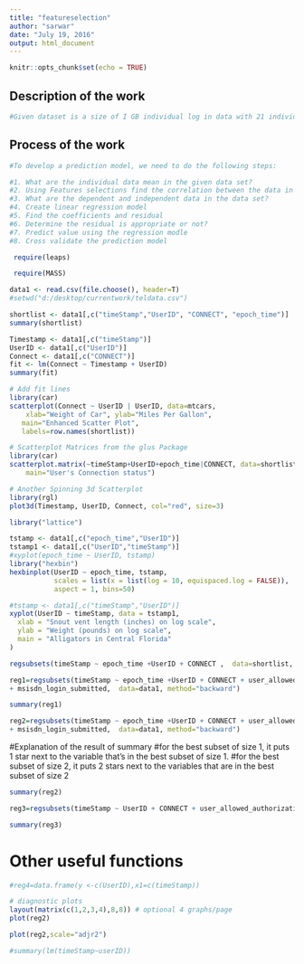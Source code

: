```yaml
---
title: "featureselection"
author: "sarwar"
date: "July 19, 2016"
output: html_document
---
```


```r
knitr::opts_chunk$set(echo = TRUE)
```

## Description of the work
```r
#Given dataset is a size of I GB individual log in data with 21 individual parameters such as timestamp, epoch time, user ID, individual cloud, connection status, MSISDN login submission failure status, user activation submission status, user authorization status, email verification status, email verification failure status, MSISDN register page, MSISDN register page submission failure status, availability, user denied authorization status, user succeeded authentication, email login submission status,  MSISDN login submission status, new user creation status, and user activation submission status.
```
## Process of the work
```r
#To develop a prediction model, we need to do the following steps:

#1. What are the individual data mean in the given data set?
#2. Using Features selections find the correlation between the data in the data set
#3. What are the dependent and independent data in the data set?
#4. Create linear regression model
#5. Find the coefficients and residual
#6. Determine the residual is appropriate or not?
#7. Predict value using the regression modle
#8. Cross validate the prediction model

```


```r
 require(leaps)
```

```r
 require(MASS)
```
```r
data1 <- read.csv(file.choose(), header=T)
#setwd("d:/desktop/currentwork/teldata.csv")
```
```r
shortlist <- data1[,c("timeStamp","UserID", "CONNECT", "epoch_time")]
summary(shortlist)
```
```r
Timestamp <- data1[,c("timeStamp")]
UserID <- data1[,c("UserID")]
Connect <- data1[,c("CONNECT")]
fit <- lm(Connect ~ Timestamp + UserID)
summary(fit)

```
```r
# Add fit lines
library(car) 
scatterplot(Connect ~ UserID | UserID, data=mtcars, 
  	xlab="Weight of Car", ylab="Miles Per Gallon", 
   main="Enhanced Scatter Plot", 
   labels=row.names(shortlist))
```
```r
# Scatterplot Matrices from the glus Package 
library(car)
scatterplot.matrix(~timeStamp+UserID+epoch_time|CONNECT, data=shortlist,
  	main="User's Connection status")
```
```r
# Another Spinning 3d Scatterplot
library(rgl)
plot3d(Timestamp, UserID, Connect, col="red", size=3)
```


```r
library("lattice")
```
```r
tstamp <- data1[,c("epoch_time","UserID")]
tstamp1 <- data1[,c("UserID","timeStamp")]
#xyplot(epoch_time ~ UserID, tstamp)
library("hexbin")
hexbinplot(UserID ~ epoch_time, tstamp,
           scales = list(x = list(log = 10, equispaced.log = FALSE)),
           aspect = 1, bins=50)
```

```r
#tstamp <- data1[,c("timeStamp","UserID")]
xyplot(UserID ~ timeStamp, data = tstamp1,
  xlab = "Snout vent length (inches) on log scale",
  ylab = "Weight (pounds) on log scale",
  main = "Alligators in Central Florida"
)

```

```r
regsubsets(timeStamp ~ epoch_time +UserID + CONNECT ,  data=shortlist, nvmax = 4)
```

```r
reg1=regsubsets(timeStamp ~ epoch_time +UserID + CONNECT + user_allowed_authorization + user_succeeded_authentication
+ msisdn_login_submitted,  data=data1, method="backward")
```

```r
summary(reg1)
```
```r
reg2=regsubsets(timeStamp ~ epoch_time +UserID + CONNECT + user_allowed_authorization + user_succeeded_authentication
+ msisdn_login_submitted,  data=data1, method="backward")
```
#Explanation of the result of summary
#for the best subset of size 1, it puts 1 star next to the variable that's in the best subset of size 1.
#for the best subset of size 2, it puts 2 stars next to the variables that are in the best subset of size 2
```r
summary(reg2)
```

```r
reg3=regsubsets(timeStamp ~ UserID + CONNECT + user_allowed_authorization,  data=data1, method="backward")
```
```r
summary(reg3)
```
# Other useful functions 
```r
#reg4=data.frame(y <-c(UserID),x1=c(timeStamp))
```



```r
# diagnostic plots 
layout(matrix(c(1,2,3,4),8,8)) # optional 4 graphs/page 
plot(reg2)
```


```r
plot(reg2,scale="adjr2")
```
```r
#summary(lm(timeStamp~userID))
```


